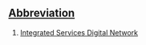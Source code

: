 ==[[Abbreviation]]==

#[[W:Integrated Services Digital Network|Integrated Services Digital Network]]